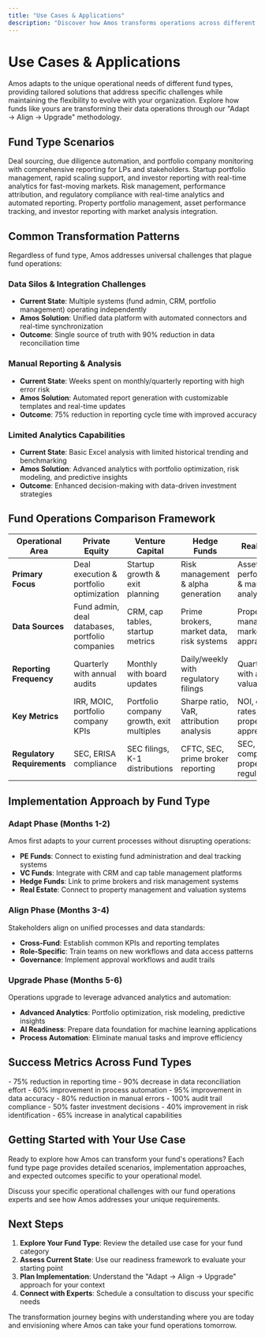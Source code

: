 ```yaml
---
title: "Use Cases & Applications"
description: "Discover how Amos transforms operations across different fund types with real-world scenarios and measurable outcomes."
---
```


# Use Cases & Applications

Amos adapts to the unique operational needs of different fund types, providing tailored solutions that address specific challenges while maintaining the flexibility to evolve with your organization. Explore how funds like yours are transforming their data operations through our "Adapt → Align → Upgrade" methodology.

## Fund Type Scenarios

<CardGroup cols={2}>
  <Card title="Private Equity" icon="building" href="/fund-leaders/use-cases/private-equity">
    Deal sourcing, due diligence automation, and portfolio company monitoring with comprehensive reporting for LPs and stakeholders.
  </Card>
  
  <Card title="Venture Capital" icon="rocket" href="/fund-leaders/use-cases/venture-capital">
    Startup portfolio management, rapid scaling support, and investor reporting with real-time analytics for fast-moving markets.
  </Card>
  
  <Card title="Hedge Funds" icon="chart-line" href="/fund-leaders/use-cases/hedge-funds">
    Risk management, performance attribution, and regulatory compliance with real-time analytics and automated reporting.
  </Card>
  
  <Card title="Real Estate Funds" icon="home" href="/fund-leaders/use-cases/real-estate">
    Property portfolio management, asset performance tracking, and investor reporting with market analysis integration.
  </Card>
</CardGroup>

## Common Transformation Patterns

Regardless of fund type, Amos addresses universal challenges that plague fund operations:

### Data Silos & Integration Challenges
- **Current State**: Multiple systems (fund admin, CRM, portfolio management) operating independently
- **Amos Solution**: Unified data platform with automated connectors and real-time synchronization
- **Outcome**: Single source of truth with 90% reduction in data reconciliation time

### Manual Reporting & Analysis
- **Current State**: Weeks spent on monthly/quarterly reporting with high error risk
- **Amos Solution**: Automated report generation with customizable templates and real-time updates
- **Outcome**: 75% reduction in reporting cycle time with improved accuracy

### Limited Analytics Capabilities
- **Current State**: Basic Excel analysis with limited historical trending and benchmarking
- **Amos Solution**: Advanced analytics with portfolio optimization, risk modeling, and predictive insights
- **Outcome**: Enhanced decision-making with data-driven investment strategies

## Fund Operations Comparison Framework

| Operational Area | Private Equity | Venture Capital | Hedge Funds | Real Estate |
|------------------|----------------|-----------------|-------------|-------------|
| **Primary Focus** | Deal execution & portfolio optimization | Startup growth & exit planning | Risk management & alpha generation | Asset performance & market analysis |
| **Data Sources** | Fund admin, deal databases, portfolio companies | CRM, cap tables, startup metrics | Prime brokers, market data, risk systems | Property management, market data, appraisals |
| **Reporting Frequency** | Quarterly with annual audits | Monthly with board updates | Daily/weekly with regulatory filings | Quarterly with asset valuations |
| **Key Metrics** | IRR, MOIC, portfolio company KPIs | Portfolio company growth, exit multiples | Sharpe ratio, VaR, attribution analysis | NOI, cap rates, property appreciation |
| **Regulatory Requirements** | SEC, ERISA compliance | SEC filings, K-1 distributions | CFTC, SEC, prime broker reporting | SEC, tax compliance, property regulations |

## Implementation Approach by Fund Type

### Adapt Phase (Months 1-2)
Amos first adapts to your current processes without disrupting operations:

- **PE Funds**: Connect to existing fund administration and deal tracking systems
- **VC Funds**: Integrate with CRM and cap table management platforms  
- **Hedge Funds**: Link to prime brokers and risk management systems
- **Real Estate**: Connect to property management and valuation systems

### Align Phase (Months 3-4)
Stakeholders align on unified processes and data standards:

- **Cross-Fund**: Establish common KPIs and reporting templates
- **Role-Specific**: Train teams on new workflows and data access patterns
- **Governance**: Implement approval workflows and audit trails

### Upgrade Phase (Months 5-6)
Operations upgrade to leverage advanced analytics and automation:

- **Advanced Analytics**: Portfolio optimization, risk modeling, predictive insights
- **AI Readiness**: Prepare data foundation for machine learning applications
- **Process Automation**: Eliminate manual tasks and improve efficiency

## Success Metrics Across Fund Types

<CardGroup cols={3}>
  <Card title="Operational Efficiency" icon="clock">
    - 75% reduction in reporting time
    - 90% decrease in data reconciliation effort
    - 60% improvement in process automation
  </Card>
  
  <Card title="Data Quality & Accuracy" icon="check-circle">
    - 95% improvement in data accuracy
    - 80% reduction in manual errors
    - 100% audit trail compliance
  </Card>
  
  <Card title="Strategic Decision Making" icon="brain">
    - 50% faster investment decisions
    - 40% improvement in risk identification
    - 65% increase in analytical capabilities
  </Card>
</CardGroup>

## Getting Started with Your Use Case

Ready to explore how Amos can transform your fund's operations? Each fund type page provides detailed scenarios, implementation approaches, and expected outcomes specific to your operational model.

<Card title="Schedule a Use Case Review" icon="calendar" href="/contact">
  Discuss your specific operational challenges with our fund operations experts and see how Amos addresses your unique requirements.
</Card>

## Next Steps

1. **Explore Your Fund Type**: Review the detailed use case for your fund category
2. **Assess Current State**: Use our readiness framework to evaluate your starting point
3. **Plan Implementation**: Understand the "Adapt → Align → Upgrade" approach for your context
4. **Connect with Experts**: Schedule a consultation to discuss your specific needs

The transformation journey begins with understanding where you are today and envisioning where Amos can take your fund operations tomorrow.